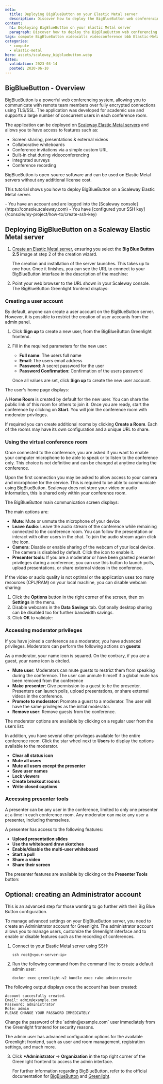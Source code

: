 ```yaml
---
meta:
  title: Deploying BigBlueButton on your Elastic Metal server
  description: Discover how to deploy the BigBlueButton web conferencing system on your Elastic Metal server
content:
  h1: Deploying BigBlueButton on your Elastic Metal server
  paragraph: Discover how to deploy the BigBlueButton web conferencing system on your Elastic Metal server
tags: compute BigBlueButton videocalls videoconference bbb Elastic-Metal-Server
categories:
  - compute
  - elastic-metal
hero: assets/scaleway_bigbluebutton.webp
dates:
  validation: 2023-03-14
  posted: 2020-06-10
---
```


## BigBlueButton - Overview

BigBlueButton is a powerful web conferencing system, allowing you to communicate with remote team members over fully encrypted connections using TLS/SSL. The application was developed for academic use and supports a large number of concurrent users in each conference room.

The application can be deployed on [Scaleway Elastic Metal servers](https://www.scaleway.com/en/elastic-metal/) and allows you to have access to features such as:

- Screen sharing, presentations & external videos
- Collaborative whiteboards
- Conference invitations via a simple custom URL
- Built-in chat during videoconferencing
- Integrated surveys
- Conference recording

BigBlueButton is open-source software and can be used on Elastic Metal servers without any additional license cost.

<Lightbox src="scaleway-bbb_home_room.webp" alt="" />

This tutorial shows you how to deploy BigBlueButton on a Scaleway Elastic Metal server.

<Macro id="iam-requirements" />
 
<Message type = "requirement">
  - You have an account and are logged into the [Scaleway console](https://console.scaleway.com)
  - You have [configured your SSH key](/console/my-project/how-to/create-ssh-key)
</Message>

## Deploying BigBlueButton on a Scaleway Elastic Metal server

1. [Create an Elastic Metal server](/compute/elastic-metal/how-to/create-server/), ensuring you select the **Big Blue Button 2.5** image at step 2 of the creation wizard.

    The creation and installation of the server launches. This takes up to one hour. Once it finishes, you can see the URL to connect to your BigBlueButton interface in the description of the machine:

    <Lightbox src="scaleway-bbb_console_installed.webp" alt="" />
2. Point your web browser to the URL shown in your Scaleway console. The BigBlueButton Greenlight frontend displays:
    <Lightbox src="scaleway-bbb_greenline_home.webp" alt="" />

### Creating a user account

By default, anyone can create a user account on the BigBlueButton server. However, it is possible to restrict the creation of user accounts from the admin panel. 

1. Click **Sign up** to create a new user, from the BigBlueButton Greenlight frontend.
    <Lightbox src="scaleway-bbb_user_signup.webp" alt="" />
2. Fill in the required parameters for the new user:
    - **Full name**: The users full name
    - **Email**: The users email address
    - **Password**: A secret password for the user
    - **Password Confirmation**: Confirmation of the users password

    Once all values are set, click **Sign up** to create the new user account.

The user's home page displays:
<Lightbox src="scaleway-bbb_user_logged.webp" alt="" />

A **Home Room** is created by default for the new user. You can share the public link of this room for others to join it. Once you are ready, start the conference by clicking on **Start**. You will join the conference room with moderator privileges.

If required you can create additional rooms by clicking **Create a Room**. Each of the rooms may have its own configuration and a unique URL to share.

### Using the virtual conference room

Once connected to the conference, you are asked if you want to enable your computer microphone to be able to speak or to listen to the conference only. This choice is not definitive and can be changed at anytime during the conference.

<Message type="note">
  Upon the first connection you may be asked to allow access to your camera and microphone for the service. This is required to be able to communicate using BigBlueButton. Scaleway does not store your video or audio information, this is shared only within your conference room.
</Message>

The BigBlueButton main communication screen displays:

<Lightbox src="scaleway-bbb_home_room.webp" alt="" />

The main options are:

  - **Mute**:  Mute or unmute the microphone of your device <Lightbox src="scaleway-bbb-mic.webp" width="45" /> 
  - **Leave Audio**: Leave the audio stream of the conference while remaining connected to
    the conference room. You can follow the presentation or interact with other users
    in the chat. To join the audio stream again click the icon.<Lightbox src="scaleway-bbb-phone.webp" width="45" /> 
  - **Camera**: Disable or enable sharing of the webcam of your local device. The camera is disabled
    by default. Click the icon to enable it. <Lightbox src="scaleway-bbb-cam.webp" width="45" />
  - **Presenter tools**: If you are a moderator or have been granted presenter privileges during
    a conference, you can use this button to launch polls, upload presentations, or
    share external videos in the conference.<Lightbox src="scaleway-bbb-mod.webp" width="45" /> 

If the video or audio quality is not optimal or the application uses too many resources (CPU/RAM) on your local machine, you can disable webcam sharing:

1. Click the **Options** button in the right corner of the screen, then on **Settings** in the menu.
2. Disable webcams in the **Data Savings** tab. Optionally desktop sharing can be disabled too for further bandwidth savings.
3. Click **OK** to validate:
    <Lightbox src="scaleway-bbb-data-savings.webp" alt=""/>

### Accessing moderator privileges

If you have joined a conference as a moderator, you have advanced privileges. Moderators can perform the following actions on **guests**:

<Message type="note">
  As a moderator, your name icon is squared. On the contrary, if you are a guest, your name icon is circled.
</Message>

- **Mute user**: Moderators can mute guests to restrict them from speaking during the conference. The user can unmute himself if a global mute has been removed from the conference
- **Make presenter**: Give permission to a guest to be the presenter. Presenters can launch polls, upload presentations, or share external videos in the conference.
- **Promote to moderator**: Promote a guest to a moderator. The user will have the same privileges as the initial moderator.
- **Remove user**: Remove guests from the conference.

The moderator options are available by clicking on a regular user from the users list:

<Lightbox src="scaleway-bbb-moderator-tools.webp" alt="" />

In addition, you have several other privileges available for the entire conference room. Click the star wheel next to **Users** to display the options available to the moderator.

- **Clear all status icon**
- **Mute all users**
- **Mute all users except the presenter**
- **Save user names**
- **Lock viewers**
- **Create breakout rooms**
- **Write closed captions**

<Lightbox src="scaleway-bbb-conference-actions.webp" alt="" />

### Accessing presenter tools

A presenter can be any user in the conference, limited to only one presenter at a time in each conference room. Any moderator can make any user a presenter, including themselves.

A presenter has access to the following features:

- **Upload presentation slides**
- **Use the whiteboard draw sketches**
- **Enable/disable the multi-user whiteboard**
- **Start a poll**
- **Share a video**
- **Share their screen**

The presenter features are available by clicking on the **Presenter Tools** button: 

<Lightbox src="scaleway-bbb-mod.webp" width="45" alt="" />

## Optional: creating an Administrator account

This is an advanced step for those wanting to go further with their Big Blue Button configuration.

To manage advanced settings on your BigBlueButton server, you need to create an Administrator account for Greenlight. The administrator account allows you to manage users, customize the Greenlight interface and to enable or disable features such as the recording of conferences.

1. Connect to your Elastic Metal server using SSH:
    ```
    ssh root@<your-server-ip>
    ```
2. Run the following command from the command line to create a default admin user:
    ```
    docker exec greenlight-v2 bundle exec rake admin:create
    ```

  The following output displays once the account has been created:

  ```
  Account succesfully created.
  Email: admin@example.com
  Password: administrator
  Role: admin
  PLEASE CHANGE YOUR PASSWORD IMMEDIATELY
  ```

  <Message type="important">
    Change the password of the `admin@example.com` user immediately from the Greenlight frontend for security reasons.
  </Message>

  The admin user has advanced configuration options for the available Greenlight frontend, such as user and room management, registration settings, and much more. 
  
3. Click **\*Administrator** -> **Organization** in the top right corner of the Greenlight frontend to access the admin interface.

    For further information regarding BigBlueButton, refer to the official documentation for [BigBlueButton](http://docs.bigbluebutton.org/) and [Greenlight](https://docs.bigbluebutton.org/greenlight/v2/overview).

